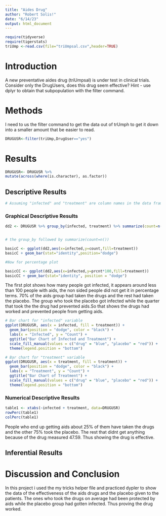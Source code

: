 ```yaml
---
title: "Aides Drug"
author: "Robert Solis!"
date: "6/14/23"
output: html_document
---
```


```r
require(tidyverse)
require(tigerstats)
triUmp <-read.csv(file="triUmpsal.csv",header=TRUE)
```


# Introduction

<!--In this section you explain what you are trying to show.  Where did the data come from?  What is the research or other question you are trying to answer?.  If you skimp in this section expect to be marked down in your grade. Paint a picture of the project a couple of paragraphs is expected!-->

A new  preventative aides drug (triUmpsal) is under test in clinical trials. Consider only the DrugUsers, does this drug seem effective?  Hint - use dplyr to obtain that subpopulation with the filter command.

# Methods

<!--Decide on your methods:  use "variable analysis" or other appropriate descriptors.  Make sure to choose at least one graphical method and at least one numerical method. Discuss what data manipulations may be needed for example subsetting or other binning procedures and what sort of graphical displays and inferential tools will be used!-->
I need to us the filter command to get the data out of trUmph to get it down into a smaller amount that be easier to read.

```r
DRUGUSR<-filter(triUmp,DrugUser=="yes")
```



# Results

<!--Divide this section into two sub-sections:  One for your descriptive  results and one for your inferential results.!-->

```r
DRUGUSR<- DRUGUSR %>%
mutate(across(where(is.character), as.factor))
```

## Descriptive Results

```r
# Assuming "infected" and "treatment" are column names in the data frame "Charlie"

```


### Graphical Descriptive Results

<!--Graphical results here.  Make sure to show your code.  Provide appropriate labels for axes, giving units if possible, and provide a good title for the graph, too.  Use the graphical results to describe the patterns if any that exist in the data as focused toward the research question. Bottom line is to explain the features of the graph that are relevant to conforming or departing to what is expected by your null hypothesis !-->

```r
dd2 <- DRUGUSR %>% group_by(infected, treatment) %>% summarize(count=n()) %>% mutate(prcnt=count/sum(count))


# the group_by followed by summarize(count=n())

basicC <- ggplot(dd2,aes(x=infected,y=count,fill=treatment))
basicC + geom_bar(stat="identity",position="dodge")

#Now for percentage plot

basicCC <- ggplot(dd2,aes(x=infected,y=prcnt*100,fill=treatment)) 
basicCC + geom_bar(stat="identity", position = "dodge")
```
The first plot shows how many people got infected, it appears around less than 100 people with aids, the non sided people did not get it in percentage terms. 70% of the aids group had taken the drugs and the rest had taken the placebo. The group who took the placebo got infected while the quarter that took the the drug had prevented aids.So that shows the drugs had worked and prevented people from getting aids.

```r
# Bar chart for "infected" variable
ggplot(DRUGUSR, aes(x = infected, fill = treatment)) +
  geom_bar(position = "dodge", color = "black") +
  labs(x = "Infected", y = "Count") +
  ggtitle("Bar Chart of Infected and Treatment") +
  scale_fill_manual(values = c("drug" = "blue", "placebo" = "red")) +
  theme(legend.position = "bottom")


```
```r
# Bar chart for "treatment" variable
ggplot(DRUGUSR, aes(x = treatment, fill = treatment)) +
  geom_bar(position = "dodge", color = "black") +
  labs(x = "Treatment", y = "Count") +
  ggtitle("Bar Chart of Treatment") +
  scale_fill_manual(values = c("drug" = "blue", "placebo" = "red")) +
  theme(legend.position = "bottom")

```


### Numerical Descriptive Results

<!--Numerical results go here. Use the numerical results to describe the patterns if any that exist in the data as focused toward the research question!-->

```r
table1 <- xtabs(~infected + treatment, data=DRUGUSR)
rowPerc(table1)
colPerc(table1)
```

People who end up getting aids about 25% of them have taken the drugs and the other 75% took the placebo. The rest that didnt get anything because of the drug measured 47.59. Thus showing the drug is effective.

## Inferential Results

<!--State hypothesis clearly.  Make sure your discussion of the inferential test covers all the aspects that the test output produces, such as test statistic, p-value etc.  Make a decision about the null hypothesis, explain the assumptions on which the selected test/procedure was based, and why the chosen procedure satisfys the assumptions and is appropriate to answer the research question!-->





# Discussion and Conclusion


<!--Discussion and conclusion here.  If you found a relationship be sure to consider whether the relationship occurs because one of the variables causes the other, or whether they perhaps are related for some other reason.  Watch the chapter 6 videos from the George Town videos collection.!-->

In this project i used the my tricks helper file and practiced dypler to show the data of the effectiveness of the aids drugs and the placebo given to the patients. The ones who took the drugs on average had been protected by aids while the placebo group had gotten infected. Thus proving the drug worked.